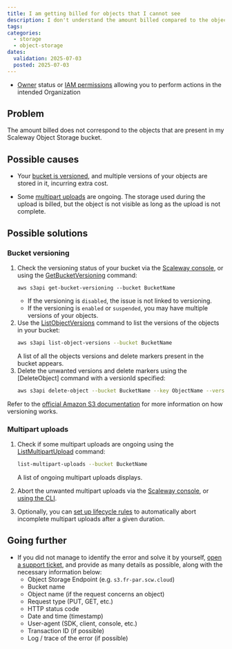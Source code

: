 ```yaml
---
title: I am getting billed for objects that I cannot see
description: I don't understand the amount billed compared to the objects that are present in my Scaleway Object Storage bucket
tags:
categories:
  - storage
  - object-storage
dates:
  validation: 2025-07-03
  posted: 2025-07-03
---
```



<Requirements />

- [Owner](/iam/concepts/#owner) status or [IAM permissions](/iam/concepts/#permission) allowing you to perform actions in the intended Organization

## Problem

The amount billed does not correspond to the objects that are present in my Scaleway Object Storage bucket.

## Possible causes

- Your [bucket is versioned](/object-storage/how-to/use-bucket-versioning/), and multiple versions of your objects are stored in it, incurring extra cost.

- Some [multipart uploads](/object-storage/api-cli/multipart-uploads/) are ongoing. The storage used during the upload is billed, but the object is not visible as long as the upload is not complete.

## Possible solutions

### Bucket versioning

1. Check the versioning status of your bucket via the [Scaleway console](https://console.scaleway.com/object-storage/buckets), or using the [GetBucketVersioning](/object-storage/api-cli/bucket-operations/#getbucketversioning) command:
    ```
    aws s3api get-bucket-versioning --bucket BucketName
    ```
    - If the versioning is `disabled`, the issue is not linked to versioning.
    - If the versioning is `enabled` or `suspended`, you may have multiple versions of your objects.
2. Use the [ListObjectVersions](/object-storage/api-cli/bucket-operations/#listobjectversions) command to list the versions of the objects in your bucket:
    ```sh
    aws s3api list-object-versions --bucket BucketName
    ```
    A list of all the objects versions and delete markers present in the bucket appears.
3. Delete the unwanted versions and delete markers using the [DeleteObject] command with a versionId specified:
    ```sh
    aws s3api delete-object --bucket BucketName --key ObjectName --version-id ObjectVersion
    ```
Refer to the [official Amazon S3 documentation](https://docs.aws.amazon.com/AmazonS3/latest/userguide/versioning-workflows.html) for more information on how versioning works.

### Multipart uploads

1. Check if some multipart uploads are ongoing using the [ListMultipartUpload](/object-storage/api-cli/multipart-uploads/#listing-multipart-uploads) command:
    ```sh
    list-multipart-uploads --bucket BucketName
    ```
    A list of ongoing multipart uploads displays.

2. Abort the unwanted multipart uploads via the [Scaleway console](/object-storage/how-to/abort-incomplete-mpu/), or [using the CLI](/object-storage/api-cli/multipart-uploads/).

3. Optionally, you can [set up lifecycle rules](/object-storage/how-to/manage-lifecycle-rules/) to automatically abort incomplete multipart uploads after a given duration.

## Going further


- If you did not manage to identify the error and solve it by yourself, [open a support ticket](/account/how-to/open-a-support-ticket/), and provide as many details as possible, along with the necessary information below:
    - Object Storage Endpoint (e.g. `s3.fr-par.scw.cloud`)
    - Bucket name
    - Object name (if the request concerns an object)
    - Request type (PUT, GET, etc.)
    - HTTP status code
    - Date and time (timestamp)
    - User-agent (SDK, client, console, etc.)
    - Transaction ID (if possible)
    - Log / trace of the error (if possible)

